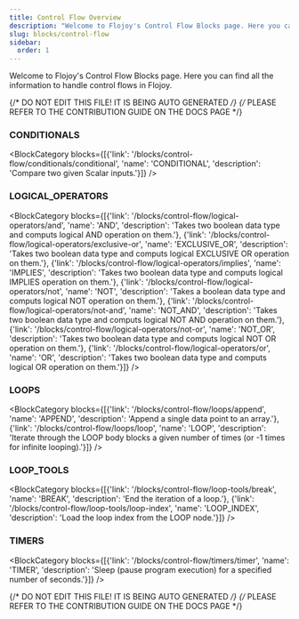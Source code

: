 ```yaml
---
title: Control Flow Overview
description: "Welcome to Flojoy's Control Flow Blocks page. Here you can find all the information to handle control flows in Flojoy."
slug: blocks/control-flow
sidebar:
  order: 1
---
```


Welcome to Flojoy's Control Flow Blocks page. Here you can find all the
information to handle control flows in Flojoy.

{/* DO NOT EDIT THIS FILE! IT IS BEING AUTO GENERATED */}
{/* PLEASE REFER TO THE CONTRIBUTION GUIDE ON THE DOCS PAGE */}


### CONDITIONALS
<BlockCategory blocks={[{'link': '/blocks/control-flow/conditionals/conditional', 'name': 'CONDITIONAL', 'description': 'Compare two given Scalar inputs.'}]} />

### LOGICAL_OPERATORS
<BlockCategory blocks={[{'link': '/blocks/control-flow/logical-operators/and', 'name': 'AND', 'description': 'Takes two boolean data type and computs logical AND operation on them.'}, {'link': '/blocks/control-flow/logical-operators/exclusive-or', 'name': 'EXCLUSIVE_OR', 'description': 'Takes two boolean data type and computs logical EXCLUSIVE OR operation on them.'}, {'link': '/blocks/control-flow/logical-operators/implies', 'name': 'IMPLIES', 'description': 'Takes two boolean data type and computs logical IMPLIES operation on them.'}, {'link': '/blocks/control-flow/logical-operators/not', 'name': 'NOT', 'description': 'Takes a boolean data type and computs logical NOT operation on them.'}, {'link': '/blocks/control-flow/logical-operators/not-and', 'name': 'NOT_AND', 'description': 'Takes two boolean data type and computs logical NOT AND operation on them.'}, {'link': '/blocks/control-flow/logical-operators/not-or', 'name': 'NOT_OR', 'description': 'Takes two boolean data type and computs logical NOT OR operation on them.'}, {'link': '/blocks/control-flow/logical-operators/or', 'name': 'OR', 'description': 'Takes two boolean data type and computs logical OR operation on them.'}]} />

### LOOPS
<BlockCategory blocks={[{'link': '/blocks/control-flow/loops/append', 'name': 'APPEND', 'description': 'Append a single data point to an array.'}, {'link': '/blocks/control-flow/loops/loop', 'name': 'LOOP', 'description': 'Iterate through the LOOP body blocks a given number of times (or -1 times for infinite looping).'}]} />

### LOOP_TOOLS
<BlockCategory blocks={[{'link': '/blocks/control-flow/loop-tools/break', 'name': 'BREAK', 'description': 'End the iteration of a loop.'}, {'link': '/blocks/control-flow/loop-tools/loop-index', 'name': 'LOOP_INDEX', 'description': 'Load the loop index from the LOOP node.'}]} />

### TIMERS
<BlockCategory blocks={[{'link': '/blocks/control-flow/timers/timer', 'name': 'TIMER', 'description': 'Sleep (pause program execution) for a specified number of seconds.'}]} />

{/* DO NOT EDIT THIS FILE! IT IS BEING AUTO GENERATED */}
{/* PLEASE REFER TO THE CONTRIBUTION GUIDE ON THE DOCS PAGE */}
